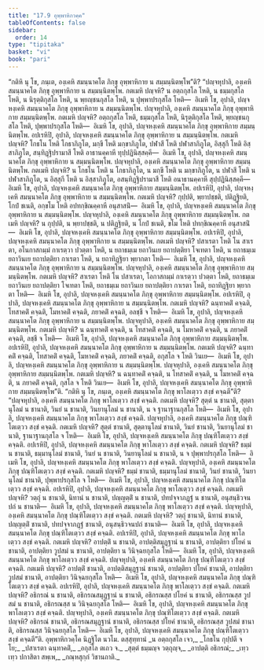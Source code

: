 ```yaml
---
title: "17.9 อุพฺพาหิกวคฺค"
tableOfContents: false
sidebar:
  order: 14
type: "tipitaka"
basket: "vi"
book: "pari"
---
```



<DynamicBreadcrumb />

<Division number="455" book="pari">

<Paragraph number="2107" book="pari">
“กติหิ นุ โข, ภนฺเต, องฺเคหิ สมนฺนาคโต ภิกฺขุ อุพฺพาหิกาย น สมฺมนฺนิตพฺโพ”ติ?
</Paragraph>

<Paragraph number="2108" book="pari">
“ปญฺจหุปาลิ, องฺเคหิ สมนฺนาคโต ภิกฺขุ อุพฺพาหิกาย น สมฺมนฺนิตพฺโพ. กตเมหิ ปญฺจหิ? น อตฺถกุสโล โหติ, น ธมฺมกุสโล โหติ, น นิรุตฺติกุสโล โหติ, น พฺยญฺชนกุสโล โหติ, น ปุพฺพาปรกุสโล โหติ—  อิเมหิ โข, อุปาลิ, ปญฺจหงฺเคหิ สมนฺนาคโต ภิกฺขุ อุพฺพาหิกาย น สมฺมนฺนิตพฺโพ. ปญฺจหุปาลิ, องฺเคหิ สมนฺนาคโต ภิกฺขุ อุพฺพาหิกาย สมฺมนฺนิตพฺโพ. กตเมหิ ปญฺจหิ? อตฺถกุสโล โหติ, ธมฺมกุสโล โหติ, นิรุตฺติกุสโล โหติ, พฺยญฺชนกุสโล โหติ, ปุพฺพาปรกุสโล โหติ—  อิเมหิ โข, อุปาลิ, ปญฺจหงฺเคหิ สมนฺนาคโต ภิกฺขุ อุพฺพาหิกาย สมฺมนฺนิตพฺโพ.
</Paragraph>

<Paragraph number="2109" book="pari">
อปเรหิปิ, อุปาลิ, ปญฺจหงฺเคหิ สมนฺนาคโต ภิกฺขุ อุพฺพาหิกาย น สมฺมนฺนิตพฺโพ. กตเมหิ ปญฺจหิ? โกธโน โหติ โกธาภิภูโต, มกฺขี โหติ มกฺขาภิภูโต, ปฬาสี โหติ ปฬาสาภิภูโต, อิสฺสุกี โหติ อิสฺสาภิภูโต, สนฺทิฏฺฐิปรามาสี โหติ อาธานคฺคาหี ทุปฺปฏินิสฺสคฺคี—  อิเมหิ โข, อุปาลิ, ปญฺจหงฺเคหิ สมนฺนาคโต ภิกฺขุ อุพฺพาหิกาย น สมฺมนฺนิตพฺโพ. ปญฺจหุปาลิ, องฺเคหิ สมนฺนาคโต ภิกฺขุ อุพฺพาหิกาย สมฺมนฺนิตพฺโพ. กตเมหิ ปญฺจหิ? น โกธโน โหติ น โกธาภิภูโต, น มกฺขี โหติ น มกฺขาภิภูโต, น ปฬาสี โหติ น ปฬาสาภิภูโต, น อิสฺสุกี โหติ น อิสฺสาภิภูโต, อสนฺทิฏฺฐิปรามาสี โหติ อนาธานคฺคาหี สุปฺปฏินิสฺสคฺคี—  อิเมหิ โข, อุปาลิ, ปญฺจหงฺเคหิ สมนฺนาคโต ภิกฺขุ อุพฺพาหิกาย สมฺมนฺนิตพฺโพ.
</Paragraph>

<Paragraph number="2110" book="pari">
อปเรหิปิ, อุปาลิ, ปญฺจหงฺเคหิ สมนฺนาคโต ภิกฺขุ อุพฺพาหิกาย น สมฺมนฺนิตพฺโพ. กตเมหิ ปญฺจหิ? กุปฺปติ, พฺยาปชฺชติ, ปติฏฺฐิยติ, โกปํ ชเนติ, อกฺขโม โหติ อปทกฺขิณคฺคาหี อนุสาสนิํ—  อิเมหิ โข, อุปาลิ, ปญฺจหงฺเคหิ สมนฺนาคโต ภิกฺขุ อุพฺพาหิกาย น สมฺมนฺนิตพฺโพ. ปญฺจหุปาลิ, องฺเคหิ สมนฺนาคโต ภิกฺขุ อุพฺพาหิกาย สมฺมนฺนิตพฺโพ. กตเมหิ ปญฺจหิ? น กุปฺปติ, น พฺยาปชฺชติ, น ปติฏฺฐิยติ, น โกปํ ชเนติ, ขโม โหติ ปทกฺขิณคฺคาหี อนุสาสนิํ—  อิเมหิ โข, อุปาลิ, ปญฺจหงฺเคหิ สมนฺนาคโต ภิกฺขุ อุพฺพาหิกาย สมฺมนฺนิตพฺโพ.
</Paragraph>

<Paragraph number="2111" book="pari">
อปเรหิปิ, อุปาลิ, ปญฺจหงฺเคหิ สมนฺนาคโต ภิกฺขุ อุพฺพาหิกาย น สมฺมนฺนิตพฺโพ. กตเมหิ ปญฺจหิ? ปสาเรตา โหติ โน สาเรตา, อโนกาสกมฺมํ กาเรตฺวา ปวตฺตา โหติ, น ยถาธมฺเม ยถาวินเย ยถาปตฺติยา โจเทตา โหติ, น ยถาธมฺเม ยถาวินเย ยถาปตฺติยา กาเรตา โหติ, น ยถาทิฏฺฐิยา พฺยากตา โหติ—  อิเมหิ โข, อุปาลิ, ปญฺจหงฺเคหิ สมนฺนาคโต ภิกฺขุ อุพฺพาหิกาย น สมฺมนฺนิตพฺโพ. ปญฺจหุปาลิ, องฺเคหิ สมนฺนาคโต ภิกฺขุ อุพฺพาหิกาย สมฺมนฺนิตพฺโพ. กตเมหิ ปญฺจหิ? สาเรตา โหติ โน ปสาเรตา, โอกาสกมฺมํ กาเรตฺวา ปวตฺตา โหติ, ยถาธมฺเม ยถาวินเย ยถาปตฺติยา โจเทตา โหติ, ยถาธมฺเม ยถาวินเย ยถาปตฺติยา กาเรตา โหติ, ยถาทิฏฺฐิยา พฺยากตา โหติ—  อิเมหิ โข, อุปาลิ, ปญฺจหงฺเคหิ สมนฺนาคโต ภิกฺขุ อุพฺพาหิกาย สมฺมนฺนิตพฺโพ.
</Paragraph>

<Paragraph number="2112" book="pari">
อปเรหิปิ, อุปาลิ, ปญฺจหงฺเคหิ สมนฺนาคโต ภิกฺขุ อุพฺพาหิกาย น สมฺมนฺนิตพฺโพ. กตเมหิ ปญฺจหิ? ฉนฺทาคติํ คจฺฉติ, โทสาคติํ คจฺฉติ, โมหาคติํ คจฺฉติ, ภยาคติํ คจฺฉติ, อลชฺชี จ โหติ—  อิเมหิ โข, อุปาลิ, ปญฺจหงฺเคหิ สมนฺนาคโต ภิกฺขุ อุพฺพาหิกาย น สมฺมนฺนิตพฺโพ. ปญฺจหุปาลิ, องฺเคหิ สมนฺนาคโต ภิกฺขุ อุพฺพาหิกาย สมฺมนฺนิตพฺโพ. กตเมหิ ปญฺจหิ? น ฉนฺทาคติํ คจฺฉติ, น โทสาคติํ คจฺฉติ, น โมหาคติํ คจฺฉติ, น ภยาคติํ คจฺฉติ, ลชฺชี จ โหติ—  อิเมหิ โข, อุปาลิ, ปญฺจหงฺเคหิ สมนฺนาคโต ภิกฺขุ อุพฺพาหิกาย สมฺมนฺนิตพฺโพ.
</Paragraph>

<Paragraph number="2113" book="pari">
อปเรหิปิ, อุปาลิ, ปญฺจหงฺเคหิ สมนฺนาคโต ภิกฺขุ อุพฺพาหิกาย น สมฺมนฺนิตพฺโพ. กตเมหิ ปญฺจหิ? ฉนฺทาคติํ คจฺฉติ, โทสาคติํ คจฺฉติ, โมหาคติํ คจฺฉติ, ภยาคติํ คจฺฉติ, อกุสโล จ โหติ วินเย—  อิเมหิ โข, อุปาลิ, ปญฺจหงฺเคหิ สมนฺนาคโต ภิกฺขุ อุพฺพาหิกาย น สมฺมนฺนิตพฺโพ. ปญฺจหุปาลิ, องฺเคหิ สมนฺนาคโต ภิกฺขุ อุพฺพาหิกาย สมฺมนฺนิตพฺโพ. กตเมหิ ปญฺจหิ? น ฉนฺทาคติํ คจฺฉติ, น โทสาคติํ คจฺฉติ, น โมหาคติํ คจฺฉติ, น ภยาคติํ คจฺฉติ, กุสโล จ โหติ วินเย—  อิเมหิ โข, อุปาลิ, ปญฺจหงฺเคหิ สมนฺนาคโต ภิกฺขุ อุพฺพาหิกาย สมฺมนฺนิตพฺโพ”ติ.
</Paragraph>

</Division>
<Division number="456" book="pari">

<Paragraph number="2114" book="pari">
“กติหิ นุ โข, ภนฺเต, องฺเคหิ สมนฺนาคโต ภิกฺขุ พาโลเตฺวว สงฺขํ คจฺฉตี”ติ?
</Paragraph>

<Paragraph number="2115" book="pari">
“ปญฺจหุปาลิ, องฺเคหิ สมนฺนาคโต ภิกฺขุ พาโลเตฺวว สงฺขํ คจฺฉติ. กตเมหิ ปญฺจหิ? สุตฺตํ น ชานาติ, สุตฺตานุโลมํ น ชานาติ, วินยํ น ชานาติ, วินยานุโลมํ น ชานาติ, น จ ฐานาฐานกุสโล โหติ—  อิเมหิ โข, อุปาลิ, ปญฺจหงฺเคหิ สมนฺนาคโต ภิกฺขุ พาโลเตฺวว สงฺขํ คจฺฉติ. ปญฺจหุปาลิ, องฺเคหิ สมนฺนาคโต ภิกฺขุ ปณฺฑิโตเตฺวว สงฺขํ คจฺฉติ. กตเมหิ ปญฺจหิ? สุตฺตํ ชานาติ, สุตฺตานุโลมํ ชานาติ, วินยํ ชานาติ, วินยานุโลมํ ชานาติ, ฐานาฐานกุสโล จ โหติ—  อิเมหิ โข, อุปาลิ, ปญฺจหงฺเคหิ สมนฺนาคโต ภิกฺขุ ปณฺฑิโตเตฺวว สงฺขํ คจฺฉติ.
</Paragraph>

<Paragraph number="2116" book="pari">
อปเรหิปิ, อุปาลิ, ปญฺจหงฺเคหิ สมนฺนาคโต ภิกฺขุ พาโลเตฺวว สงฺขํ คจฺฉติ. กตเมหิ ปญฺจหิ? ธมฺมํ น ชานาติ, ธมฺมานุโลมํ ชานาติ, วินยํ น ชานาติ, วินยานุโลมํ น ชานาติ, น จ ปุพฺพาปรกุสโล โหติ—  อิเมหิ โข, อุปาลิ, ปญฺจหงฺเคหิ สมนฺนาคโต ภิกฺขุ พาโลเตฺวว สงฺขํ คจฺฉติ. ปญฺจหุปาลิ, องฺเคหิ สมนฺนาคโต ภิกฺขุ ปณฺฑิโตเตฺวว สงฺขํ คจฺฉติ. กตเมหิ ปญฺจหิ? ธมฺมํ ชานาติ, ธมฺมานุโลมํ ชานาติ, วินยํ ชานาติ, วินยานุโลมํ ชานาติ, ปุพฺพาปรกุสโล จ โหติ—  อิเมหิ โข, อุปาลิ, ปญฺจหงฺเคหิ สมนฺนาคโต ภิกฺขุ ปณฺฑิโตเตฺวว สงฺขํ คจฺฉติ.
</Paragraph>

<Paragraph number="2117" book="pari">
อปเรหิปิ, อุปาลิ, ปญฺจหงฺเคหิ สมนฺนาคโต ภิกฺขุ พาโลเตฺวว สงฺขํ คจฺฉติ. กตเมหิ ปญฺจหิ? วตฺถุํ น ชานาติ, นิทานํ น ชานาติ, ปญฺญตฺติํ น ชานาติ, ปทปจฺจาภฏฺฐํ น ชานาติ, อนุสนฺธิวจนปถํ น ชานาติ—  อิเมหิ โข, อุปาลิ, ปญฺจหงฺเคหิ สมนฺนาคโต ภิกฺขุ พาโลเตฺวว สงฺขํ คจฺฉติ. ปญฺจหุปาลิ, องฺเคหิ สมนฺนาคโต ภิกฺขุ ปณฺฑิโตเตฺวว สงฺขํ คจฺฉติ. กตเมหิ ปญฺจหิ? วตฺถุํ ชานาติ, นิทานํ ชานาติ, ปญฺญตฺติํ ชานาติ, ปทปจฺจาภฏฺฐํ ชานาติ, อนุสนฺธิวจนปถํ ชานาติ—  อิเมหิ โข, อุปาลิ, ปญฺจหงฺเคหิ สมนฺนาคโต ภิกฺขุ ปณฺฑิโตเตฺวว สงฺขํ คจฺฉติ.
</Paragraph>

<Paragraph number="2118" book="pari">
อปเรหิปิ, อุปาลิ, ปญฺจหงฺเคหิ สมนฺนาคโต ภิกฺขุ พาโลเตฺวว สงฺขํ คจฺฉติ. กตเมหิ ปญฺจหิ? อาปตฺติํ น ชานาติ, อาปตฺติสมุฏฺฐานํ น ชานาติ, อาปตฺติยา ปโยคํ น ชานาติ, อาปตฺติยา วูปสมํ น ชานาติ, อาปตฺติยา น วินิจฺฉยกุสโล โหติ—  อิเมหิ โข, อุปาลิ, ปญฺจหงฺเคหิ สมนฺนาคโต ภิกฺขุ พาโลเตฺวว สงฺขํ คจฺฉติ. ปญฺจหุปาลิ, องฺเคหิ สมนฺนาคโต ภิกฺขุ ปณฺฑิโตเตฺวว สงฺขํ คจฺฉติ. กตเมหิ ปญฺจหิ? อาปตฺติํ ชานาติ, อาปตฺติสมุฏฺฐานํ ชานาติ, อาปตฺติยา ปโยคํ ชานาติ, อาปตฺติยา วูปสมํ ชานาติ, อาปตฺติยา วินิจฺฉยกุสโล โหติ—  อิเมหิ โข, อุปาลิ, ปญฺจหงฺเคหิ สมนฺนาคโต ภิกฺขุ ปณฺฑิโตเตฺวว สงฺขํ คจฺฉติ.
</Paragraph>

<Paragraph number="2119" book="pari">
อปเรหิปิ, อุปาลิ, ปญฺจหงฺเคหิ สมนฺนาคโต ภิกฺขุ พาโลเตฺวว สงฺขํ คจฺฉติ. กตเมหิ ปญฺจหิ? อธิกรณํ น ชานาติ, อธิกรณสมุฏฺฐานํ น ชานาติ, อธิกรณสฺส ปโยคํ น ชานาติ, อธิกรณสฺส วูปสมํ น ชานาติ, อธิกรณสฺส น วินิจฺฉยกุสโล โหติ—  อิเมหิ โข, อุปาลิ, ปญฺจหงฺเคหิ สมนฺนาคโต ภิกฺขุ พาโลเตฺวว สงฺขํ คจฺฉติ. ปญฺจหุปาลิ, องฺเคหิ สมนฺนาคโต ภิกฺขุ ปณฺฑิโตเตฺวว สงฺขํ คจฺฉติ. กตเมหิ ปญฺจหิ? อธิกรณํ ชานาติ, อธิกรณสมุฏฺฐานํ ชานาติ, อธิกรณสฺส ปโยคํ ชานาติ, อธิกรณสฺส วูปสมํ ชานาติ, อธิกรณสฺส วินิจฺฉยกุสโล โหติ—  อิเมหิ โข, อุปาลิ, ปญฺจหงฺเคหิ สมนฺนาคโต ภิกฺขุ ปณฺฑิโตเตฺวว สงฺขํ คจฺฉตี”ติ.

</Paragraph>
</Division>

<Paragraph number="2120" type="center" book="pari">
อุพฺพาหิกวคฺโค นิฏฺฐิโต นวโม.



</Paragraph>

<Paragraph number="2121" type="center" book="pari">
ตสฺสุทฺทานํ


</Paragraph>

<Paragraph number="2122" type="verses" book="pari">
_น อตฺถกุสโล เจว,_  
_โกธโน กุปฺปตี จ โย;_  
_ปสาเรตา ฉนฺทาคติํ,_  
_อกุสโล ตเถว จ._  

</Paragraph>

<Paragraph number="2123" type="verses" book="pari">
_สุตฺตํ ธมฺมญฺจ วตฺถุญฺจ,_  
_อาปตฺติ อธิกรณํ;_  
_เทฺว เทฺว ปกาสิตา สพฺเพ,_  
_กณฺหสุกฺกํ วิชานถาติ._
</Paragraph>